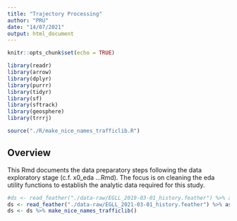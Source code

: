 ```yaml
---
title: "Trajectory Processing"
author: "PRU"
date: "14/07/2021"
output: html_document
---
```


```r
knitr::opts_chunk$set(echo = TRUE)

library(readr)
library(arrow)
library(dplyr)
library(purrr)
library(tidyr)
library(sf)
library(sftrack)
library(geosphere)
library(trrrj)

source("./R/make_nice_names_trafficlib.R")
```

## Overview

This Rmd documents the data preparatory steps following the data exploratory stage (c.f. x0_eda ...Rmd).
The focus is on cleaning the eda utility functions to establish the analytic data required for this study.


```r
#ds <- read_feather("./data-raw/EGLL_2019-03-01_history.feather") %>% as_tibble()
ds <- read_feather("./data-raw/EGLL_2021-03-01_history.feather") %>% as_tibble()
ds <- ds %>% make_nice_names_trafficlib()
```

